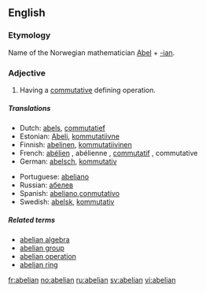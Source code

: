 {{see|Abelian}}
{{wikipedia|abelian}}
==English==

===Etymology===
Name of the Norwegian mathematician [[w:Niels Henrik Abel|Abel]] + [[-ian]].

===Adjective===
{{en-adj}}

# {{algebra}} Having a [[commutative]] defining operation.

=====Translations=====

{{trans-top|math: of a group}}
* Dutch: [[abels]], [[commutatief]]
* Estonian: [[Abeli]], [[kommutatiivne]]
* Finnish: [[abelinen]], [[kommutatiivinen]]
* French: [[abélien]] {{m}}, abélienne {{f}}, [[commutatif]] {{m}}, commutative {{f}}
* German: [[abelsch]], [[kommutativ]]
{{trans-mid}}
* Portuguese: [[abeliano#Portuguese|abeliano]]
* Russian: [[абелев]]
* Spanish: [[abeliano]],[[conmutativo]]
* Swedish: [[abelsk]], [[kommutativ]]
{{trans-bottom}}

=====Related terms=====
* [[abelian algebra]]
* [[abelian group]]
* [[abelian operation]] <!-- less widely attested -->
* [[abelian ring]]

[[fr:abelian]]
[[no:abelian]]
[[ru:abelian]]
[[sv:abelian]]
[[vi:abelian]]